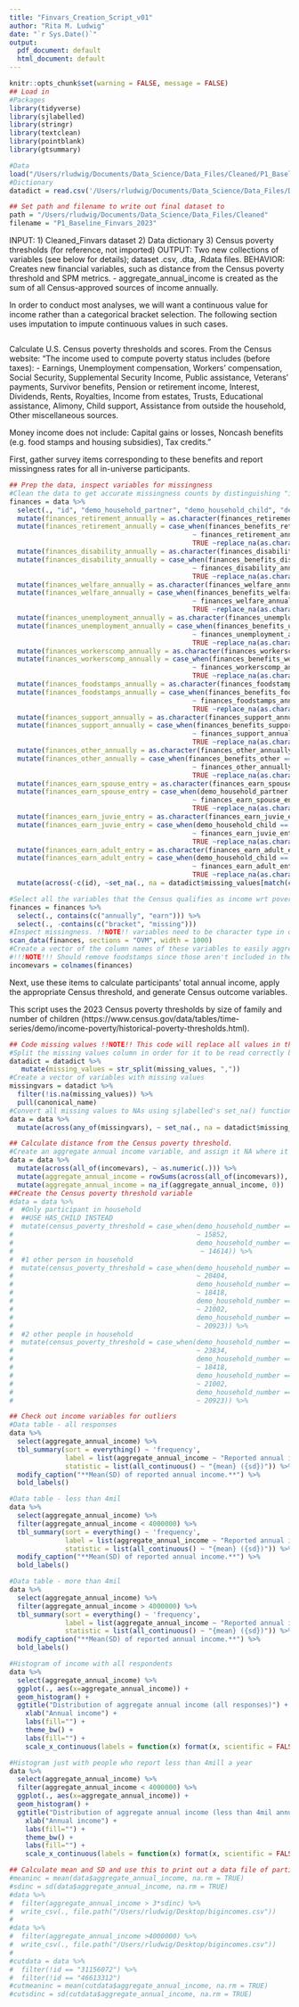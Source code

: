 ```yaml
---
title: "Finvars_Creation_Script_v01"
author: "Rita M. Ludwig"
date: "`r Sys.Date()`"
output:
  pdf_document: default
  html_document: default
---
```

```r
knitr::opts_chunk$set(warning = FALSE, message = FALSE)
## Load in
#Packages
library(tidyverse)
library(sjlabelled)
library(stringr)
library(textclean)
library(pointblank)
library(gtsummary)

#Data
load("/Users/rludwig/Documents/Data_Science/Data_Files/Cleaned/P1_Baseline_Cleaned_Finvars_2023/P1_Baseline_Cleaned_Finvars_2023.Rdata")
#Dictionary
datadict = read.csv('/Users/rludwig/Documents/Data_Science/Data_Files/Dictionaries/P1_baseline_datadictionary_2023.csv')

## Set path and filename to write out final dataset to
path = "/Users/rludwig/Documents/Data_Science/Data_Files/Cleaned"
filename = "P1_Baseline_Finvars_2023"
```
INPUT: 1) Cleaned_Finvars dataset 2) Data dictionary 3) Census poverty thresholds (for reference, not imported)
OUTPUT: Two new collections of variables (see below for details); dataset .csv, .dta, .Rdata files.
BEHAVIOR: Creates new financial variables, such as distance from the Census poverty threshold and SPM metrics.
- aggregate_annual_income is created as the sum of all Census-approved sources of income annually.

In order to conduct most analyses, we will want a continuous value for income rather than a categorical bracket selection. The following section uses imputation to impute continuous values in such cases.
```r

```
Calculate U.S. Census poverty thresholds and scores. From the Census website:
"The income used to compute poverty status includes (before taxes):
- Earnings, Unemployment compensation, Workers' compensation, Social Security, Supplemental Security Income, Public assistance, Veterans' payments, Survivor benefits, Pension or retirement income, Interest, Dividends, Rents, Royalties, Income from estates, Trusts, Educational assistance, Alimony, Child support, Assistance from outside the household, Other miscellaneous sources.

Money income does not include:
Capital gains or losses, Noncash benefits (e.g. food stamps and housing subsidies), Tax credits."

First, gather survey items corresponding to these benefits and report missingness rates for all in-universe participants.
```r
## Prep the data, inspect variables for missingness
#Clean the data to get accurate missingness counts by distinguishing "in-universe" missingness.
finances = data %>%
  select(., "id", "demo_household_partner", "demo_household_child", "demo_household_number", "jobs_monthsworked", contains("finances")& -contains(c("hardship", "finances_insurance_multiinsured", "_monthly"))) %>%
  mutate(finances_retirement_annually = as.character(finances_retirement_annually)) %>%
  mutate(finances_retirement_annually = case_when(finances_benefits_retirement == 1  
                                              ~ finances_retirement_annually, 
                                              TRUE ~replace_na(as.character(finances_retirement_annually), ""))) %>%
  mutate(finances_disability_annually = as.character(finances_disability_annually)) %>%
  mutate(finances_disability_annually = case_when(finances_benefits_disability == 1  
                                              ~ finances_disability_annually, 
                                              TRUE ~replace_na(as.character(finances_disability_annually), ""))) %>%
  mutate(finances_welfare_annually = as.character(finances_welfare_annually)) %>%
  mutate(finances_welfare_annually = case_when(finances_benefits_welfare == 1  
                                              ~ finances_welfare_annually, 
                                              TRUE ~replace_na(as.character(finances_welfare_annually), ""))) %>%
  mutate(finances_unemployment_annually = as.character(finances_unemployment_annually)) %>%
  mutate(finances_unemployment_annually = case_when(finances_benefits_unemployment == 1  
                                              ~ finances_unemployment_annually, 
                                              TRUE ~replace_na(as.character(finances_unemployment_annually), ""))) %>%
  mutate(finances_workerscomp_annually = as.character(finances_workerscomp_annually)) %>%
  mutate(finances_workerscomp_annually = case_when(finances_benefits_workerscomp == 1  
                                              ~ finances_workerscomp_annually, 
                                              TRUE ~replace_na(as.character(finances_workerscomp_annually), ""))) %>%
  mutate(finances_foodstamps_annually = as.character(finances_foodstamps_annually)) %>%
  mutate(finances_foodstamps_annually = case_when(finances_benefits_foodstamps == 1  
                                              ~ finances_foodstamps_annually, 
                                              TRUE ~replace_na(as.character(finances_foodstamps_annually), ""))) %>%
  mutate(finances_support_annually = as.character(finances_support_annually)) %>%
  mutate(finances_support_annually = case_when(finances_benefits_support == 1  
                                              ~ finances_support_annually, 
                                              TRUE ~replace_na(as.character(finances_support_annually), ""))) %>%
  mutate(finances_other_annually = as.character(finances_other_annually)) %>%
  mutate(finances_other_annually = case_when(finances_benefits_other == 1  
                                              ~ finances_other_annually, 
                                              TRUE ~replace_na(as.character(finances_other_annually), ""))) %>%
  mutate(finances_earn_spouse_entry = as.character(finances_earn_spouse_entry)) %>%
  mutate(finances_earn_spouse_entry = case_when(demo_household_partner == 1 | demo_household_partner == 2 
                                              ~ finances_earn_spouse_entry, 
                                              TRUE ~replace_na(as.character(finances_earn_spouse_entry), ""))) %>%
  mutate(finances_earn_juvie_entry = as.character(finances_earn_juvie_entry)) %>%
  mutate(finances_earn_juvie_entry = case_when(demo_household_child == 1 
                                              ~ finances_earn_juvie_entry, 
                                              TRUE ~replace_na(as.character(finances_earn_juvie_entry), ""))) %>%
  mutate(finances_earn_adult_entry = as.character(finances_earn_adult_entry)) %>%
  mutate(finances_earn_adult_entry = case_when(demo_household_child == 0 & demo_household_number >= 2 
                                              ~ finances_earn_adult_entry, 
                                              TRUE ~replace_na(as.character(finances_earn_adult_entry), ""))) %>%
  mutate(across(-c(id), ~set_na(., na = datadict$missing_values[match(cur_column(), datadict$canonical_name)], as.tag = TRUE)))

#Select all the variables that the Census qualifies as income wrt poverty status
finances = finances %>%
  select(., contains(c("annually", "earn"))) %>%
  select(., -contains(c("bracket", "missing"))) 
#Inspect missingness. !!NOTE!! variables need to be character type in order to get universe missingness counts
scan_data(finances, sections = "OVM", width = 1000)
#Create a vector of the column names of these variables to easily aggregate them for calculations
#!!!NOTE!!! Should remove foodstamps since those aren't included in the census povery threshold calculations.
incomevars = colnames(finances)
```
Next, use these items to calculate participants' total annual income, apply the appropriate Census threshold, and generate Census outcome variables.

This script uses the 2023 Census poverty thresholds by size of family and number of children (https://www.census.gov/data/tables/time-series/demo/income-poverty/historical-poverty-thresholds.html).
\newpage
```r
## Code missing values !!NOTE!! This code will replace all values in the missing_values column with NAs. This may not be desirable for users who want to distinguish between variables not seen by participants from variables skipped or unanswered by participants.
#Split the missing values column in order for it to be read correctly by sjlabelled::set_na
datadict = datadict %>%
   mutate(missing_values = str_split(missing_values, ","))
#Create a vector of variables with missing values
missingvars = datadict %>% 
  filter(!is.na(missing_values)) %>%
  pull(canonical_name)
#Convert all missing values to NAs using sjlabelled's set_na() function, which allows use of get_na() to see which numerical values were tagged as NA directly from the data itself.
data = data %>% 
  mutate(across(any_of(missingvars), ~ set_na(., na = datadict$missing_values[match(cur_column(), datadict$canonical_name)], as.tag = TRUE)))
```
```r
## Calculate distance from the Census poverty threshold.
#Create an aggregate annual income variable, and assign it NA where it is equal to zero.
data = data %>%
  mutate(across(all_of(incomevars), ~ as.numeric(.))) %>%
  mutate(aggregate_annual_income = rowSums(across(all_of(incomevars)), na.rm = TRUE)) %>%
  mutate(aggregate_annual_income = na_if(aggregate_annual_income, 0))
##Create the Census poverty threshold variable
#data = data %>%
#  #Only participant in household
#  ##USE HAS_CHILD INSTEAD
#  mutate(census_poverty_threshold = case_when(demo_household_number == 0  & demo_age < 65
#                                              ~ 15852, 
#                                              demo_household_number == 0  & demo_age > 65
#                                               ~ 14614)) %>%
#  #1 other person in household
#  mutate(census_poverty_threshold = case_when(demo_household_number == 1  & demo_household_child == 2 & (demo_age < 65 | hhroster1_age < #65)
#                                              ~ 20404,
#                                              demo_household_number == 1  & demo_household_child == 2 & (demo_age > 65 | hhroster1_age > #65)
#                                              ~ 18418,
#                                              demo_household_number == 1  & demo_household_child == 1 & (demo_age < 65 | hhroster1_age < #65)
#                                              ~ 21002,
#                                              demo_household_number == 1  & demo_household_child == 1 & (demo_age > 65 | hhroster1_age > #65)
#                                              ~ 20923)) %>%
#  #2 other people in household
#  mutate(census_poverty_threshold = case_when(demo_household_number == 2  & demo_household_child == 2
#                                              ~ 23834,
#                                              demo_household_number == 1  & demo_household_child == 2 & (demo_age > 65 | hhroster1_age > #65)
#                                              ~ 18418,
#                                              demo_household_number == 1  & demo_household_child == 1 & (demo_age < 65 | hhroster1_age < #65)
#                                              ~ 21002,
#                                              demo_household_number == 1  & demo_household_child == 1 & (demo_age > 65 | hhroster1_age > #65)
#                                              ~ 20923)) %>%
```
```r
## Check out income variables for outliers
#Data table - all responses
data %>%
  select(aggregate_annual_income) %>%
  tbl_summary(sort = everything() ~ 'frequency',
              label = list(aggregate_annual_income ~ "Reported annual income (all responses)"),
              statistic = list(all_continuous() ~ "{mean} ({sd})")) %>%
  modify_caption("**Mean(SD) of reported annual income.**") %>%
  bold_labels()

#Data table - less than 4mil
data %>%
  select(aggregate_annual_income) %>%
  filter(aggregate_annual_income < 4000000) %>%
  tbl_summary(sort = everything() ~ 'frequency',
              label = list(aggregate_annual_income ~ "Reported annual income (< 4mill annually)"),
              statistic = list(all_continuous() ~ "{mean} ({sd})")) %>%
  modify_caption("**Mean(SD) of reported annual income.**") %>%
  bold_labels()

#Data table - more than 4mil
data %>%
  select(aggregate_annual_income) %>%
  filter(aggregate_annual_income > 4000000) %>%
  tbl_summary(sort = everything() ~ 'frequency',
              label = list(aggregate_annual_income ~ "Reported annual income (> 4mill annually)"),
              statistic = list(all_continuous() ~ "{mean} ({sd})")) %>%
  modify_caption("**Mean(SD) of reported annual income.**") %>%
  bold_labels()

#Histogram of income with all respondents
data %>%
  select(aggregate_annual_income) %>%
  ggplot(., aes(x=aggregate_annual_income)) + 
  geom_histogram() +
  ggtitle("Distribution of aggregate annual income (all responses)") +
    xlab("Annual income") +
    labs(fill="") +
    theme_bw() +
    labs(fill="") +
    scale_x_continuous(labels = function(x) format(x, scientific = FALSE))

#Histogram just with people who report less than 4mill a year
data %>%
  select(aggregate_annual_income) %>%
  filter(aggregate_annual_income < 4000000) %>%
  ggplot(., aes(x=aggregate_annual_income)) + 
  geom_histogram() +
  ggtitle("Distribution of aggregate annual income (less than 4mil annually)") +
    xlab("Annual income") +
    labs(fill="") +
    theme_bw() +
    labs(fill="") +
    scale_x_continuous(labels = function(x) format(x, scientific = FALSE))

## Calculate mean and SD and use this to print out a data file of participants with bananas income levels
#meaninc = mean(data$aggregate_annual_income, na.rm = TRUE)
#sdinc = sd(data$aggregate_annual_income, na.rm = TRUE)
#data %>%
#  filter(aggregate_annual_income > 3*sdinc) %>%
#  write_csv(., file.path("/Users/rludwig/Desktop/bigincomes.csv"))
#
#data %>%
#  filter(aggregate_annual_income >4000000) %>%
#  write_csv(., file.path("/Users/rludwig/Desktop/bigincomes.csv"))
#
#cutdata = data %>%
#  filter(!id == "31156072") %>%
#  filter(!id == "46613312")
#cutmeaninc = mean(cutdata$aggregate_annual_income, na.rm = TRUE)
#cutsdinc = sd(cutdata$aggregate_annual_income, na.rm = TRUE)

```